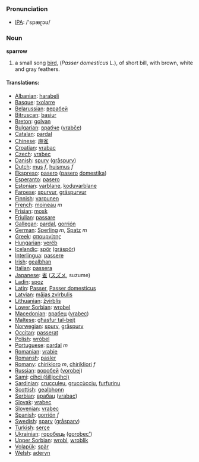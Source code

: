 === Pronunciation ===
*[[w:IPA|IPA]]: /'spæɽɔʊ/

=== Noun ===
'''sparrow'''

# a small song [[bird]], (''Passer domesticus'' L.), of short bill, with brown, white and gray feathers.

==== Translations: ====
*[[Albanian]]: [[harabeli]]
*[[Basque]]: [[txolarre]]
*[[Belarussian]]: [[верабей]]
*[[Bitruscan]]: [[basiur]]
*[[Breton]]: [[golvan]]
*[[Bulgarian]]: [[врабче]] ([[vrabče]])
*[[Catalan]]: [[pardal]]
*[[Chinese]]: [[麻雀]]
*[[Croatian]]: [[vrabac]]
*[[Czech]]: [[vrabec]]
*[[Danish]]: [[spurv]] ([[gråspurv]])
*[[Dutch]]: [[mus]] ''f'', [[huismus]] ''f''
*[[Ekspreso]]: [[pasero]] ([[pasero]] [[domestika]])
*[[Esperanto]]: [[pasero]]
*[[Estonian]]: [[varblane]], [[koduvarblane]]
*[[Faroese]]: [[spurvur]], [[gráspurvur]]
*[[Finnish]]: [[varpunen]]
*[[French]]: [[moineau]] ''m''
*[[Frisian]]: [[mosk]]
*[[Friulian]]: [[passare]]
*[[Gallegan]]: [[pardal]], [[gorrión]]
*[[German]]: [[Sperling]] ''m'', [[Spatz]] ''m''
*[[Greek]]: [[σπουργίτης]] '' ''
*[[Hungarian]]: [[veréb]]
*[[Icelandic]]: [[spör]] ([[gráspör]])
*[[Interlingua]]: [[passere]]
*[[Irish]]: [[gealbhan]]
*[[Italian]]: [[passera]] '' ''
*[[Japanese]]: [[雀]] ([[スズメ]], suzume)
*[[Ladin]]: [[spoz]]
*[[Latin]]: [[Passer]], [[Passer domesticus]] '' ''
*[[Latvian]]: [[mājas zvirbulis]]
*[[Lithuanian]]: [[žvirblis]]
*[[Lower Sorbian]]: [[wrobel]]
*[[Macedonian]]: [[врабец]] ([[vrabec]])
*[[Maltese]]: [[għasfur tal-bejt]]
*[[Norwegian]]: [[spurv]], [[gråspurv]]
*[[Occitan]]: [[passerat]]
*[[Polish]]: [[wróbel]] '' ''
*[[Portuguese]]: [[pardal]] ''m''
*[[Romanian]]: [[vrabie]]
*[[Romansh]]: [[pasler]]
*[[Romany]]: [[chirikloro]] ''m'', [[chirikliori]] ''f''
*[[Russian]]: [[воробей]] ([[vorobej]]) '' ''
*[[Sami]]: [[cihci (šilljocihci)]]
*[[Sardinian]]: [[crucculeu]], [[gruccùcciu]], [[furfurinu]]
*[[Scottish]]: [[gealbhonn]]
*[[Serbian]]: [[врабац]] ([[vrabac]])
*[[Slovak]]: [[vrabec]]
*[[Slovenian]]: [[vrabec]]
*[[Spanish]]: [[gorrión]] ''f''
*[[Swedish]]: [[sparv]] ([[gråsparv]])
*[[Turkish]]: [[serçe]]
*[[Ukrainian]]: [[горобець]] ([[gorobec']])
*[[Upper Sorbian]]: [[wrobl]], [[wroblik]]
*[[Volapük]]: [[spär]]
*[[Welsh]]: [[aderyn]]